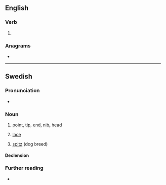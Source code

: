 ==English==

===Verb===
{{head|en|verb form}}

# {{en-third-person singular of|spet}}

===Anagrams===
* {{anagrams|en|a=epsst|TPSes|pests|septs|steps}}

----

==Swedish==

===Pronunciation===
* {{audio|sv|Sv-spets.ogg|Audio}}

===Noun===
{{sv-noun|c}}

# [[point]], [[tip]], [[end]], [[nib]], [[head]]
#: {{syn|sv|egg|pigg|pik|topp|udd}}
# [[lace]]
#: {{uxi|sv|'''spets'''-bh|'''lace''' bra}}
# [[spitz]] (dog breed)

====Declension====
{{sv-infl-noun-c-ar|genitive=}}

===Further reading===
* {{R:SO}}